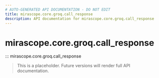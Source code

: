 ```yaml
---
# AUTO-GENERATED API DOCUMENTATION - DO NOT EDIT
title: mirascope.core.groq.call_response
description: API documentation for mirascope.core.groq.call_response
---
```


# mirascope.core.groq.call_response

::: mirascope.core.groq.call_response

> This is a placeholder. Future versions will render full API documentation.
